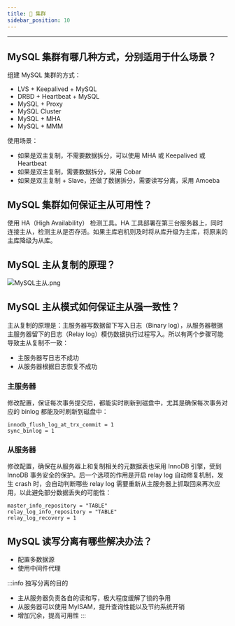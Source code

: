 ```yaml
---
title: 🤝 集群
sidebar_position: 10
---
```


----

## MySQL 集群有哪几种方式，分别适用于什么场景？

组建 MySQL 集群的方式：

- LVS + Keepalived + MySQL
- DRBD + Heartbeat + MySQL
- MySQL + Proxy
- MySQL Cluster
- MySQL + MHA
- MySQL + MMM

使用场景：

- 如果是双主复制，不需要数据拆分，可以使用 MHA 或 Keepalived 或 Heartbeat
- 如果是双主复制，需要数据拆分，采用 Cobar
- 如果是双主复制 + Slave，还做了数据拆分，需要读写分离，采用 Amoeba

## MySQL 集群如何保证主从可用性？

使用 HA（High Availability） 检测工具。HA 工具部署在第三台服务器上，同时连接主从，检测主从是否存活。如果主库宕机则及时将从库升级为主库，将原来的主库降级为从库。

## MySQL 主从复制的原理？

![MySQL主从.png](https://i.loli.net/2021/07/30/cwYKFULqp7zToQ8.png)

## MySQL 主从模式如何保证主从强一致性？

主从复制的原理是：主服务器写数据留下写入日志（Binary log），从服务器根据主服务器留下的日志（Relay log）模仿数据执行过程写入。所以有两个步骤可能导致主从复制不一致：

- 主服务器写日志不成功
- 从服务器根据日志恢复不成功

### 主服务器

修改配置，保证每次事务提交后，都能实时刷新到磁盘中，尤其是确保每次事务对应的 binlog 都能及时刷新到磁盘中：

```text
innodb_flush_log_at_trx_commit = 1
sync_binlog = 1
```

### 从服务器

修改配置，确保在从服务器上和复制相关的元数据表也采用 InnoDB 引擎，受到 InnoDB 事务安全的保护。后一个选项的作用是开启 relay log 自动修复机制，发生 crash 时，会自动判断哪些 relay log 需要重新从主服务器上抓取回来再次应用，以此避免部分数据丢失的可能性：

```text
master_info_repository = "TABLE"
relay_log_info_repository = "TABLE"
relay_log_recovery = 1
```

## MySQL 读写分离有哪些解决办法？

- 配置多数据源
- 使用中间件代理

:::info 独写分离的目的
- 主从服务器负责各自的读和写，极大程度缓解了锁的争用
- 从服务器可以使用 MyISAM，提升查询性能以及节约系统开销
- 增加冗余，提高可用性
:::
